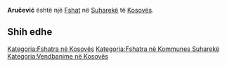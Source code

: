 {{Fshat në Kosovës
 | Emri                = Aručević
| srp_N_name = Aručević
| srp_N_FULL_NAME_RO = Aručević
| srp_N_FULL_NAME_ND_RO = Arucevic
| srp_N_SORT_NAME_RG = ARUCEVIC
| srp_N_FULL_NAME_RG = Aručević
| srp_N_FULL_NAME_ND_RG = Arucevic

 | Emri (Rasa dhanore) = 
 | Figura              = 
 | Shteti              = Kosovo
 | Komuna              = Suharekë
 | Kodi postar         = 
 | Sipërfaqja          = 

 | Popullsia           = 

 | Regj. i popullsisë  = 
 | Dend. e popullsisë  = 
 | Faqja zyrtare       = 
 <!--- Koordinatat ----> 
 | Gjerësia            = 42.638611
 | Gjatësia            = 20.717778
 | Lartësia            = 
}}
'''Aručević''' është një [[Fshat]] në [[Suharekë]] të [[Kosovës]].

<!-- == Gjeografia == -->
<!-- == Historia == -->
<!-- == Demografia == -->
== Shih edhe ==
{{Komuna Suharekë}}
{{Kosovo-Administrata-Cung}}

[[Kategoria:Fshatra në Kosovës]]
[[Kategoria:Fshatra në Kommunes Suharekë]]
[[Kategoria:Vendbanime në Kosovës]]